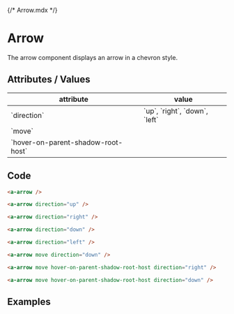 {/* Arrow.mdx */}


<Meta of={ArrowStories} />

# Arrow

The arrow component displays an arrow in a chevron style. 

## Attributes / Values

<table>
	<thead>
		<tr>
			<th>attribute</th>
			<th>value</th>
		</tr>
	</thead>
	<tbody>
		<tr>
			<td>`direction`</td>
			<td>`up`, `right`, `down`, `left`</td>
		</tr>
		<tr>
			<td>`move`</td>
			<td>&nbsp;</td>
		</tr>
		<tr>
			<td>`hover-on-parent-shadow-root-host`</td>
			<td>&nbsp;</td>
		</tr>
	</tbody>
</table>

## Code

```html
<a-arrow />
```

```html
<a-arrow direction="up" />
```

```html
<a-arrow direction="right" />
```

```html
<a-arrow direction="down" />
```

```html
<a-arrow direction="left" />
```

```html
<a-arrow move direction="down" />
```

```html
<a-arrow move hover-on-parent-shadow-root-host direction="right" />
```

```html
<a-arrow move hover-on-parent-shadow-root-host direction="down" />
```

## Examples

<Story of={ArrowStories.Default} />
